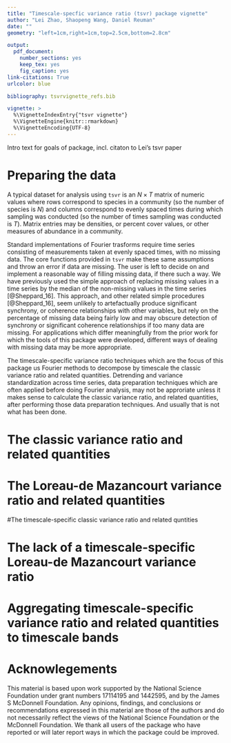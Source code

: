 ```yaml
---
title: "Timescale-specfic variance ratio (tsvr) package vignette"
author: "Lei Zhao, Shaopeng Wang, Daniel Reuman"
date: ""
geometry: "left=1cm,right=1cm,top=2.5cm,bottom=2.8cm"

output: 
  pdf_document:
    number_sections: yes
    keep_tex: yes
    fig_caption: yes
link-citations: True
urlcolor: blue

bibliography: tsvrvignette_refs.bib 

vignette: >
  %\VignetteIndexEntry{"tsvr vignette"}
  %\VignetteEngine{knitr::rmarkdown}
  %\VignetteEncoding{UTF-8}
---
```

  
Intro text for goals of package, incl. citaton to Lei's tsvr paper

# Preparing the data
\noindent A typical dataset for analysis using `tsvr` is an $N \times T$ matrix of numeric 
values where rows correspond to species in a community (so the number of species is $N$)
and columns correspond to evenly spaced times during which sampling was conducted (so the
number of times sampling was conducted is $T$). Matrix entries may be densities, or percent
cover values, or other measures of abundance in a community.

Standard implementations of Fourier trasforms require time series consisting
of measurements taken at evenly spaced times, with no missing data. The core functions provided
in `tsvr` make these same assumptions and throw an error if data are missing.
<!--***DAN: make sure they actually do throw an error-->
The user is left to decide on and implement a reasonable way of filling missing
data, if there such a way. We have previously 
used the simple approach of
replacing missing values in a time series by the median of the non-missing values in the
time series [@Sheppard_16]. This approach, and other related simple 
procedures [@Sheppard_16], seem
unlikely to artefactually produce significant synchrony, or 
coherence relationships with other
variables, but rely on the percentage of missing data being fairly low and may obscure 
detection of synchrony or significant coherence relationships if too many data are 
missing. For applications which differ meaningfully from the prior work for which
the tools of this package were developed,
<!--***DAN: cite Lei's tsvr here-->
different ways of dealing with missing data may be more appropriate.

The timescale-specific variance ratio techniques which are the focus of this package
us Fourier methods to decompose by timescale the classic 
variance ratio and related quantities. Detrending and
variance standardization across time series, data preparation techniques which are often
applied before doing Fourier analysis, may not be approriate unless it makes sense 
to calculate the classic variance ratio, and related quantities, after performing those
data preparation techniques. And usually that is not what has been done.

# The classic variance ratio and related quantities


# The Loreau-de Mazancourt variance ratio and related quantities


#The timescale-specific classic variance ratio and related quntities


# The lack of a timescale-specific Loreau-de Mazancourt variance ratio


# Aggregating timescale-specific variance ratio and related quantities to timescale bands



# Acknowlegements

This material is based upon work supported by the National Science Foundation 
under grant numbers 17114195 and 1442595, and by the James S McDonnell Foundation. 
Any opinions, findings, and conclusions 
or recommendations expressed in this material are those of the authors and do 
not necessarily reflect the views of the National Science Foundation or the McDonnell Foundation. 
We thank all 
users of the package who have reported or will later report ways in 
which the package could be improved.

